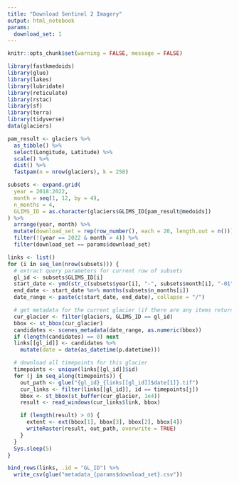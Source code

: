 ```yaml
---
title: "Download Sentinel 2 Imagery"
output: html_notebook
params:
  download_set: 1
---
```


```r
knitr::opts_chunk$set(warning = FALSE, message = FALSE)
```

```r
library(fastkmedoids)
library(glue)
library(lakes)
library(lubridate)
library(reticulate)
library(rstac)
library(sf)
library(terra)
library(tidyverse)
data(glaciers)
```

```r
pam_result <- glaciers %>%
  as_tibble() %>%
  select(Longitude, Latitude) %>%
  scale() %>%
  dist() %>%
  fastpam(n = nrow(glaciers), k = 250)
```


```r
subsets <- expand.grid(
  year = 2018:2022,
  month = seq(1, 12, by = 4),
  n_months = 4,
  GLIMS_ID = as.character(glaciers$GLIMS_ID[pam_result@medoids])
) %>%
  arrange(year, month) %>%
  mutate(download_set = rep(row_number(), each = 20, length.out = n())) %>%
  filter(!(year == 2022 & month > 4)) %>%
  filter(download_set == params$download_set)
```

```r
links <- list()
for (i in seq_len(nrow(subsets))) {
  # extract query parameters for current row of subsets
  gl_id <- subsets$GLIMS_ID[i]
  start_date <- ymd(str_c(subsets$year[i], "-", subsets$month[i], "-01"))
  end_date <- start_date %m+% months(subsets$n_months[i])
  date_range <- paste(c(start_date, end_date), collapse = "/")

  # get metadata for the current glacier (if there are any items returned)
  cur_glacier <- filter(glaciers, GLIMS_ID == gl_id)
  bbox <- st_bbox(cur_glacier)
  candidates <- scenes_metadata(date_range, as.numeric(bbox))
  if (length(candidates) == 0) next
  links[[gl_id]] <- candidates %>%
    mutate(date = date(as_datetime(p.datetime)))

  # download all timepoints for this glacier
  timepoints <- unique(links[[gl_id]]$id)
  for (j in seq_along(timepoints)) {
    out_path <- glue("{gl_id}_{links[[gl_id]]$date[1]}.tif")
    cur_links <- filter(links[[gl_id]], id == timepoints[j])
    bbox <- st_bbox(st_buffer(cur_glacier, 1e4))
    result <- read_windows(cur_links$link, bbox)

    if (length(result) > 0) {
      extent <- ext(bbox[1], bbox[3], bbox[2], bbox[4])
      writeRaster(result, out_path, overwrite = TRUE)
    }
  }
  Sys.sleep(5)
}
```

```r
bind_rows(links, .id = "GL_ID") %>%
  write_csv(glue("metadata_{params$download_set}.csv"))
```
